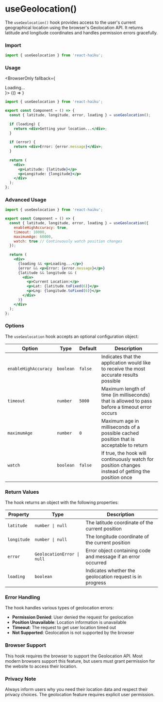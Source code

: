 # useGeolocation()

The `useGeolocation()` hook provides access to the user's current geographical location using the browser's Geolocation API. It returns latitude and longitude coordinates and handles permission errors gracefully.

### Import

```jsx
import { useGeolocation } from 'react-haiku';
```

### Usage


<BrowserOnly fallback={<div>Loading...</div>}>
  {() => <UseGeolocationDemo />}
</BrowserOnly>

```jsx
import { useGeolocation } from 'react-haiku';

export const Component = () => {
  const { latitude, longitude, error, loading } = useGeolocation();
  
  if (loading) {
    return <div>Getting your location...</div>;
  }
  
  if (error) {
    return <div>Error: {error.message}</div>;
  }
  
  return (
    <div>
      <p>Latitude: {latitude}</p>
      <p>Longitude: {longitude}</p>
    </div>
  );
};
```

### Advanced Usage

```jsx
import { useGeolocation } from 'react-haiku';

export const Component = () => {
  const { latitude, longitude, error, loading } = useGeolocation({
    enableHighAccuracy: true,
    timeout: 10000,
    maximumAge: 60000,
    watch: true // Continuously watch position changes
  });
  
  return (
    <div>
      {loading && <p>Loading...</p>}
      {error && <p>Error: {error.message}</p>}
      {latitude && longitude && (
        <div>
          <p>Current Location:</p>
          <p>Lat: {latitude.toFixed(6)}</p>
          <p>Lng: {longitude.toFixed(6)}</p>
        </div>
      )}
    </div>
  );
};
```

### Options

The `useGeolocation` hook accepts an optional configuration object:

| Option | Type | Default | Description |
|--------|------|---------|-------------|
| `enableHighAccuracy` | `boolean` | `false` | Indicates that the application would like to receive the most accurate results possible |
| `timeout` | `number` | `5000` | Maximum length of time (in milliseconds) that is allowed to pass before a timeout error occurs |
| `maximumAge` | `number` | `0` | Maximum age in milliseconds of a possible cached position that is acceptable to return |
| `watch` | `boolean` | `false` | If true, the hook will continuously watch for position changes instead of getting the position once |

### Return Values

The hook returns an object with the following properties:

| Property | Type | Description |
|----------|------|-------------|
| `latitude` | `number \| null` | The latitude coordinate of the current position |
| `longitude` | `number \| null` | The longitude coordinate of the current position |
| `error` | `GeolocationError \| null` | Error object containing code and message if an error occurred |
| `loading` | `boolean` | Indicates whether the geolocation request is in progress |

### Error Handling

The hook handles various types of geolocation errors:

- **Permission Denied**: User denied the request for geolocation
- **Position Unavailable**: Location information is unavailable
- **Timeout**: The request to get user location timed out
- **Not Supported**: Geolocation is not supported by the browser

### Browser Support

This hook requires the browser to support the Geolocation API. Most modern browsers support this feature, but users must grant permission for the website to access their location.

### Privacy Note

Always inform users why you need their location data and respect their privacy choices. The geolocation feature requires explicit user permission.
